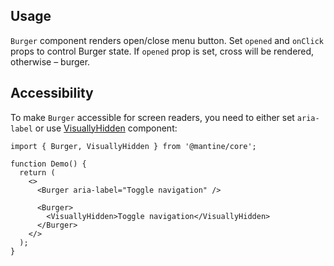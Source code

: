 

## Usage

`Burger` component renders open/close menu button.
Set `opened` and `onClick` props to control Burger state.
If `opened` prop is set, cross will be rendered, otherwise – burger.

<Demo data={BurgerDemos.usage} />

<GetElementRef component="Burger" refType="button" />

## Accessibility

To make `Burger` accessible for screen readers, you need to either set `aria-label` or
use [VisuallyHidden](/core/visually-hidden) component:

```tsx
import { Burger, VisuallyHidden } from '@mantine/core';

function Demo() {
  return (
    <>
      <Burger aria-label="Toggle navigation" />

      <Burger>
        <VisuallyHidden>Toggle navigation</VisuallyHidden>
      </Burger>
    </>
  );
}
```
